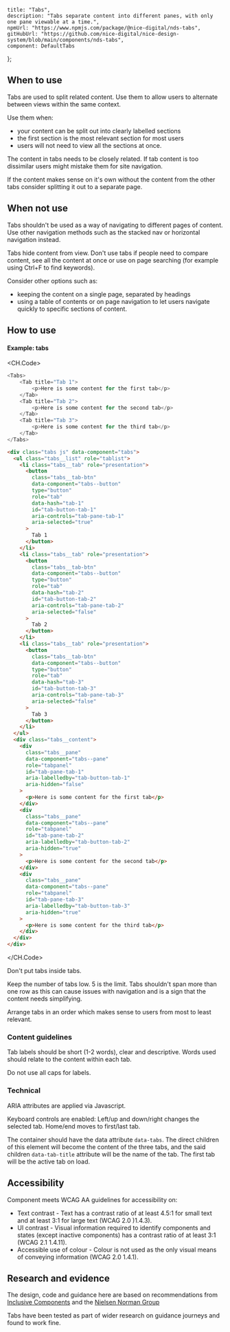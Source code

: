 
	title: "Tabs",
	description: "Tabs separate content into different panes, with only one pane viewable at a time.",
	npmUrl: "https://www.npmjs.com/package/@nice-digital/nds-tabs",
	gitHubUrl: "https://github.com/nice-digital/nice-design-system/blob/main/components/nds-tabs",
	component: DefaultTabs
};

## When to use

Tabs are used to split related content. Use them to allow users to alternate between views within the same context.

Use them when:

-   your content can be split out into clearly labelled sections
-   the first section is the most relevant section for most users
-   users will not need to view all the sections at once.

The content in tabs needs to be closely related. If tab content is too dissimilar users might mistake them for site navigation.

If the content makes sense on it's own without the content from the other tabs consider splitting it out to a separate page.

## When not use

Tabs shouldn't be used as a way of navigating to different pages of content. Use other navigation methods such as the stacked nav or horizontal navigation instead.

Tabs hide content from view. Don't use tabs if people need to compare content, see all the content at once or use on page searching (for example using Ctrl+F to find keywords).

Consider other options such as:

-   keeping the content on a single page, separated by headings
-   using a table of contents or on page navigation to let users navigate quickly to specific sections of content.

## How to use

<Example>
<h4>Example: tabs</h4>
<DefaultTabs />

<CH.Code>
```js React
<Tabs>
	<Tab title="Tab 1">
		<p>Here is some content for the first tab</p>
	</Tab>
	<Tab title="Tab 2">
		<p>Here is some content for the second tab</p>
	</Tab>
	<Tab title="Tab 3">
		<p>Here is some content for the third tab</p>
	</Tab>
</Tabs>
```
```html HTML
<div class="tabs js" data-component="tabs">
  <ul class="tabs__list" role="tablist">
    <li class="tabs__tab" role="presentation">
      <button
        class="tabs__tab-btn"
        data-component="tabs--button"
        type="button"
        role="tab"
        data-hash="tab-1"
        id="tab-button-tab-1"
        aria-controls="tab-pane-tab-1"
        aria-selected="true"
      >
        Tab 1
      </button>
    </li>
    <li class="tabs__tab" role="presentation">
      <button
        class="tabs__tab-btn"
        data-component="tabs--button"
        type="button"
        role="tab"
        data-hash="tab-2"
        id="tab-button-tab-2"
        aria-controls="tab-pane-tab-2"
        aria-selected="false"
      >
        Tab 2
      </button>
    </li>
    <li class="tabs__tab" role="presentation">
      <button
        class="tabs__tab-btn"
        data-component="tabs--button"
        type="button"
        role="tab"
        data-hash="tab-3"
        id="tab-button-tab-3"
        aria-controls="tab-pane-tab-3"
        aria-selected="false"
      >
        Tab 3
      </button>
    </li>
  </ul>
  <div class="tabs__content">
    <div
      class="tabs__pane"
      data-component="tabs--pane"
      role="tabpanel"
      id="tab-pane-tab-1"
      aria-labelledby="tab-button-tab-1"
      aria-hidden="false"
    >
      <p>Here is some content for the first tab</p>
    </div>
    <div
      class="tabs__pane"
      data-component="tabs--pane"
      role="tabpanel"
      id="tab-pane-tab-2"
      aria-labelledby="tab-button-tab-2"
      aria-hidden="true"
    >
      <p>Here is some content for the second tab</p>
    </div>
    <div
      class="tabs__pane"
      data-component="tabs--pane"
      role="tabpanel"
      id="tab-pane-tab-3"
      aria-labelledby="tab-button-tab-3"
      aria-hidden="true"
    >
      <p>Here is some content for the third tab</p>
    </div>
  </div>
</div>
```
</CH.Code>
</Example>

Don't put tabs inside tabs.

Keep the number of tabs low. 5 is the limit. Tabs shouldn't span more than one row as this can cause issues with navigation and is a sign that the content needs simplifying.

Arrange tabs in an order which makes sense to users from most to least relevant.

### Content guidelines

Tab labels should be short (1-2 words), clear and descriptive. Words used should relate to the content within each tab.

Do not use all caps for labels.

### Technical

ARIA attributes are applied via Javascript.

Keyboard controls are enabled: Left/up and down/right changes the selected tab. Home/end moves to first/last tab.

The container should have the data attribute `data-tabs`. The direct children of this element will become the content of the three tabs, and the said children `data-tab-title` attribute will be the name of the tab. The first tab will be the active tab on load.

## Accessibility

Component meets WCAG AA guidelines for accessibility on:

- Text contrast - Text has a contrast ratio of at least 4.5:1 for small text and at least 3:1 for large text (WCAG 2.0 )1.4.3).
- UI contrast - Visual information required to identify components and states (except inactive components) has a contrast ratio of at least 3:1 (WCAG 2.1 1.4.11).
- Accessible use of colour - Colour is not used as the only visual means of conveying information (WCAG 2.0 1.4.1).

## Research and evidence

The design, code and guidance here are based on recommendations from [Inclusive Components](https://inclusive-components.design/tabbed-interfaces/) and the [Nielsen Norman Group](https://www.nngroup.com/articles/tabs-used-right/)

Tabs have been tested as part of wider research on guidance journeys and found to work fine.


